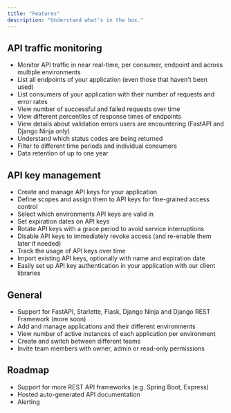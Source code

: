```yaml
---
title: "Features"
description: "Understand what's in the box."
---
```


## API traffic monitoring

- Monitor API traffic in near real-time, per consumer, endpoint and across multiple environments
- List all endpoints of your application (even those that haven't been used)
- List consumers of your application with their number of requests and error rates
- View number of successful and failed requests over time
- View different percentiles of response times of endpoints
- View details about validation errors users are encountering (FastAPI and Django Ninja only)
- Understand which status codes are being returned
- Filter to different time periods and individual consumers
- Data retention of up to one year

## API key management

- Create and manage API keys for your application
- Define scopes and assign them to API keys for fine-grained access control
- Select which environments API keys are valid in
- Set expiration dates on API keys
- Rotate API keys with a grace period to avoid service interruptions
- Disable API keys to immediately revoke access (and re-enable them later if needed)
- Track the usage of API keys over time
- Import existing API keys, optionally with name and expiration date
- Easily set up API key authentication in your application with our client libraries

## General

- Support for FastAPI, Starlette, Flask, Django Ninja and Django REST Framework (more soon)
- Add and manage applications and their different environments
- View number of active instances of each application per environment
- Create and switch between different teams
- Invite team members with owner, admin or read-only permissions

## Roadmap

- Support for more REST API frameworks (e.g. Spring Boot, Express)
- Hosted auto-generated API documentation
- Alerting
